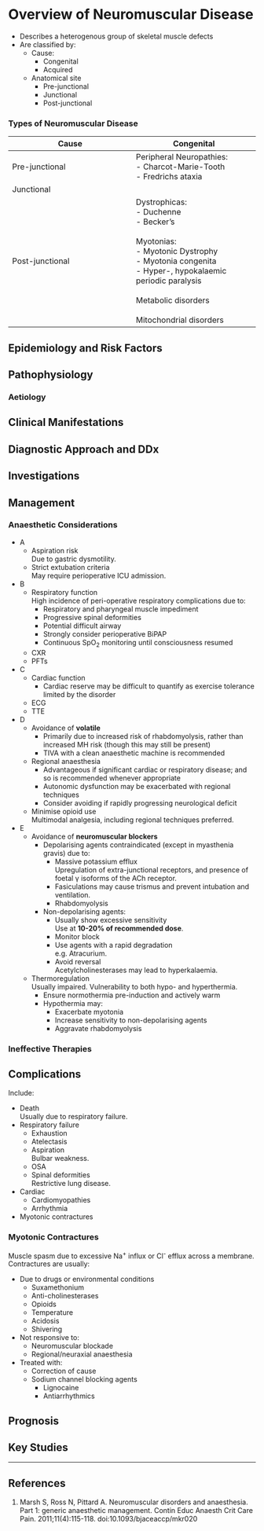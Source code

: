 # Overview of Neuromuscular Disease

* Describes a heterogenous group of skeletal muscle defects
* Are classified by:
	* Cause:
		* Congenital
		* Acquired
	* Anatomical site
		* Pre-junctional
		* Junctional
		* Post-junctional

### Types of Neuromuscular Disease


|Cause|Congenital|Acquired|
|--|--|
|Pre-junctional|Peripheral Neuropathies:<br>- Charcot-Marie-Tooth<br>- Fredrichs ataxia|- Motor neurone disease<br>- MS<br>- GBS<br>- Diabetic neuropathy|
|Junctional||- MG<br>- Eaton-Lambert Syndome|
|Post-junctional|Dystrophicas:<br>- Duchenne<br>- Becker's<br><br>Myotonias:<br>- Myotonic Dystrophy<br>- Myotonia congenita<br>- Hyper-, hypokalaemic periodic paralysis<br><br>Metabolic disorders<br><br>Mitochondrial disorders|- Inflammatory myopathies<br>- Critical illness myopathy|





## Epidemiology and Risk Factors

## Pathophysiology

### Aetiology




## Clinical Manifestations

## Diagnostic Approach and DDx

## Investigations

## Management

### Anaesthetic Considerations

* A
	* Aspiration risk  
	Due to gastric dysmotility.
	* Strict extubation criteria  
	May require perioperative ICU admission.
* B
	* Respiratory function  
	High incidence of peri-operative respiratory complications due to:
		* Respiratory and pharyngeal muscle impediment
		* Progressive spinal deformities
		* Potential difficult airway
		* Strongly consider perioperative BiPAP
		* Continuous SpO~2~ monitoring until consciousness resumed
	* CXR
	* PFTs
* C
	* Cardiac function
		* Cardiac reserve may be difficult to quantify as exercise tolerance limited by the disorder
	* ECG
	* TTE
* D
	* Avoidance of **volatile**
		* Primarily due to increased risk of rhabdomyolysis, rather than increased MH risk (though this may still be present)
		* TIVA with a clean anaesthetic machine is recommended
	* Regional anaesthesia
		* Advantageous if significant cardiac or respiratory disease; and so is recommended whenever appropriate
		* Autonomic dysfunction may be exacerbated with regional techniques
		* Consider avoiding if rapidly progressing neurological deficit
	* Minimise opioid use  
	Multimodal analgesia, including regional techniques preferred.
* E
	* Avoidance of **neuromuscular blockers**
		* Depolarising agents contraindicated (except in myasthenia gravis) due to:
			* Massive potassium efflux  
			Upregulation of extra-junctional receptors, and presence of foetal γ isoforms of the ACh receptor.
			* Fasiculations may cause trismus and prevent intubation and ventilation.
			* Rhabdomyolysis
		* Non-depolarising agents:
			* Usually show excessive sensitivity  
			Use at **10-20% of recommended dose**.
			* Monitor block
			* Use agents with a rapid degradation  
			e.g. Atracurium.
			* Avoid reversal  
			Acetylcholinesterases may lead to hyperkalaemia.
	* Thermoregulation  
	Usually impaired. Vulnerability to both hypo- and hyperthermia.
		* Ensure normothermia pre-induction and actively warm
		* Hypothermia may:
			* Exacerbate myotonia
			* Increase sensitivity to non-depolarising agents
			* Aggravate rhabdomyolysis

### Ineffective Therapies

## Complications

Include:

* Death  
Usually due to respiratory failure.
* Respiratory failure
	* Exhaustion
	* Atelectasis
	* Aspiration  
	Bulbar weakness.
	* OSA
	* Spinal deformities  
	Restrictive lung disease.
* Cardiac
	* Cardiomyopathies
	* Arrhythmia
* Myotonic contractures


### Myotonic Contractures  

Muscle spasm due to excessive Na^+^ influx or Cl^-^ efflux across a membrane. Contractures are usually:

* Due to drugs or environmental conditions
	* Suxamethonium
	* Anti-cholinesterases
	* Opioids
	* Temperature
	* Acidosis
	* Shivering
* Not responsive to:
	* Neuromuscular blockade
	* Regional/neuraxial anaesthesia
* Treated with:
	* Correction of cause
	* Sodium channel blocking agents
		* Lignocaine
		* Antiarrhythmics


## Prognosis

## Key Studies


---

## References

1. Marsh S, Ross N, Pittard A. Neuromuscular disorders and anaesthesia. Part 1: generic anaesthetic management. Contin Educ Anaesth Crit Care Pain. 2011;11(4):115-118. doi:10.1093/bjaceaccp/mkr020
